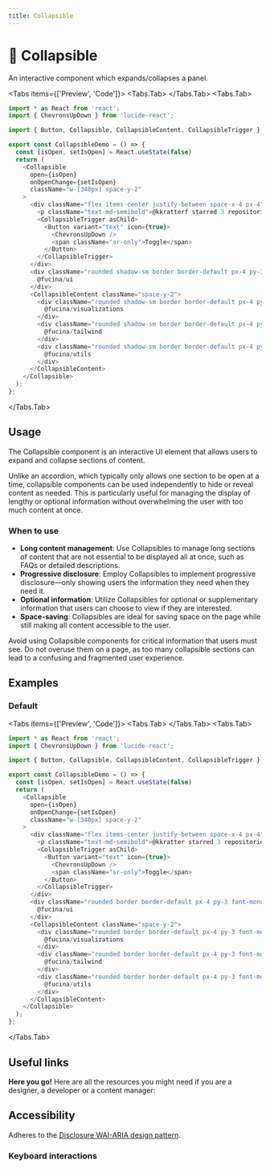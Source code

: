 ```yaml
---
title: Collapsible
---
```



# 💠 Collapsible

An interactive component which expands/collapses a panel.

<Tabs items={['Preview', 'Code']}>
<Tabs.Tab>
<CollapsiblePreview />
</Tabs.Tab>
<Tabs.Tab>
```js copy filename="collapsible.tsx"
import * as React from 'react';
import { ChevronsUpDown } from 'lucide-react';

import { Button, Collapsible, CollapsibleContent, CollapsibleTrigger } from "@fucina/ui";

export const CollapsibleDemo = () => {
  const [isOpen, setIsOpen] = React.useState(false)
  return (
    <Collapsible
      open={isOpen}
      onOpenChange={setIsOpen}
      className="w-[340px] space-y-2"
    >
      <div className="flex items-center justify-between space-x-4 px-4">
        <p className="text-md-semibold">@kkratterf starred 3 repositories</p>
        <CollapsibleTrigger asChild>
          <Button variant="text" icon={true}>
            <ChevronsUpDown />
            <span className="sr-only">Toggle</span>
          </Button>
        </CollapsibleTrigger>
      </div>
      <div className="rounded shadow-sm border border-default px-4 py-3 font-mono text-md">
        @fucina/ui
      </div>
      <CollapsibleContent className="space-y-2">
        <div className="rounded shadow-sm border border-default px-4 py-3 font-mono text-md">
          @fucina/visualizations
        </div>
        <div className="rounded shadow-sm border border-default px-4 py-3 font-mono text-md">
          @fucina/tailwind
        </div>
        <div className="rounded shadow-sm border border-default px-4 py-3 font-mono text-md">
          @fucina/utils
        </div>
      </CollapsibleContent>
    </Collapsible>
  );
};
```
</Tabs.Tab>
</Tabs>

## Usage

The Collapsible component is an interactive UI element that allows users to expand and collapse sections of content.

Unlike an accordion, which typically only allows one section to be open at a time, collapsible components can be used independently to hide or reveal content as needed. This is particularly useful for managing the display of lengthy or optional information without overwhelming the user with too much content at once.

### When to use

- **Long content management**: Use Collapsibles to manage long sections of content that are not essential to be displayed all at once, such as FAQs or detailed descriptions.
- **Progressive disclosure**: Employ Collapsibles to implement progressive disclosure—only showing users the information they need when they need it.
- **Optional information**: Utilize Collapsibles for optional or supplementary information that users can choose to view if they are interested.
- **Space-saving**: Collapsibles are ideal for saving space on the page while still making all content accessible to the user.

Avoid using Collapsible components for critical information that users must see. Do not overuse them on a page, as too many collapsible sections can lead to a confusing and fragmented user experience.

## Examples

### Default

<Tabs items={['Preview', 'Code']}>
<Tabs.Tab>
<CollapsiblePreview />
</Tabs.Tab>
<Tabs.Tab>
```js copy filename="collapsible.tsx"
import * as React from 'react';
import { ChevronsUpDown } from 'lucide-react';

import { Button, Collapsible, CollapsibleContent, CollapsibleTrigger } from "@fucina/ui";

export const CollapsibleDemo = () => {
  const [isOpen, setIsOpen] = React.useState(false)
  return (
    <Collapsible
      open={isOpen}
      onOpenChange={setIsOpen}
      className="w-[340px] space-y-2"
    >
      <div className="flex items-center justify-between space-x-4 px-4">
        <p className="text-md-semibold">@kkratter starred 3 repositories</p>
        <CollapsibleTrigger asChild>
          <Button variant="text" icon={true}>
            <ChevronsUpDown />
            <span className="sr-only">Toggle</span>
          </Button>
        </CollapsibleTrigger>
      </div>
      <div className="rounded border border-default px-4 py-3 font-mono text-md">
        @fucina/ui
      </div>
      <CollapsibleContent className="space-y-2">
        <div className="rounded border border-default px-4 py-3 font-mono text-md">
          @fucina/visualizations
        </div>
        <div className="rounded border border-default px-4 py-3 font-mono text-md">
          @fucina/tailwind
        </div>
        <div className="rounded border border-default px-4 py-3 font-mono text-md">
          @fucina/utils
        </div>
      </CollapsibleContent>
    </Collapsible>
  );
};
```
</Tabs.Tab>
</Tabs>

## Useful links

**Here you go!** Here are all the resources you might need if you are a designer, a developer or a content manager:

<Cards className="mt-8">
  <Card
    title="🤖 Storybook"
    href="https://fucina-storybook.vercel.app/?path=/docs/components-collapsible--documentation"
  />
  <Card
    title="🪄 Figma"
    href="https://www.figma.com/design/Jfto7FUoU7mSpnv9uESD60/%F0%9F%94%A5-Fucina---Design-System?node-id=639-12465&t=djNmFHh9aJkVZtk7-1"
  />
  <Card
    title="🐝 API Reference"
    href="https://www.radix-ui.com/primitives/docs/components/collapsible#api-reference"
  />
</Cards>

## Accessibility

Adheres to the [Disclosure WAI-ARIA design pattern](https://www.w3.org/WAI/ARIA/apg/patterns/disclosure/).

### Keyboard interactions

<AccessibilityTable rows={collapsibleAccessibilityData} />
